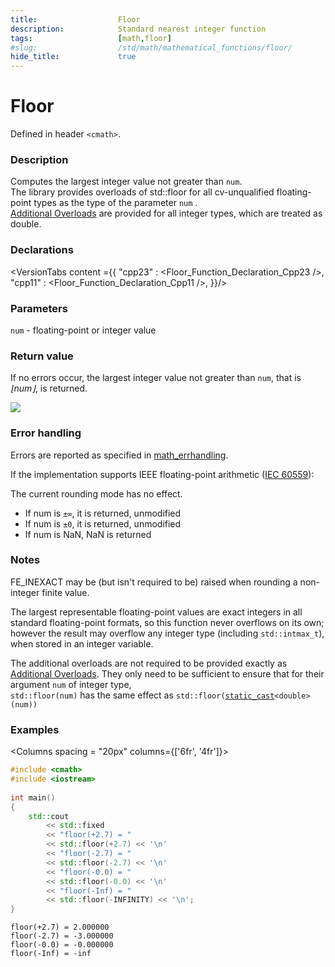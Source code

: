 ```yaml
---
title:                  Floor
description:            Standard nearest integer function
tags:                   [math,floor]
#slug:                  /std/math/mathematical_functions/floor/
hide_title:             true
---
```





# Floor

Defined in header `<cmath>`.

### Description

Computes the largest integer value not greater than <code>num</code>.<br/>
<Since v='cpp23'>The library provides overloads of std::floor for all cv-unqualified floating-point types as the type of the parameter <code>num</code> </Since>.<br/>
<Since v='cpp11'><a href='#declarations'>Additional Overloads</a> are provided for all integer types, which are treated as <span class='col-lb'>double</span></Since>.

### Declarations

<VersionTabs content ={{
    "cpp23" : <Floor_Function_Declaration_Cpp23 />,
    "cpp11" : <Floor_Function_Declaration_Cpp11 />,
}}/>

### Parameters
 
&#8203;<code>num</code> - floating-point or integer value

### Return value

If no errors occur, the largest integer value not greater than <code>num</code>, that is *⌊num⌋*, is returned.

<Image maxheight={300}
        src="/img/doc/math/floor/math-floor.svg"
    />

### Error handling

Errors are reported as specified in <a href='/docs/std/math/math_errhandling'>math_errhandling</a>.

If the implementation supports IEEE floating-point arithmetic (<a href='https://www.iso.org/standard/80985.html'>IEC 60559</a>):

The current rounding mode has no effect. 
* If num is `±∞`, it is returned, unmodified
* If num is `±0`, it is returned, unmodified
* If num is NaN, NaN is returned

### Notes

FE_INEXACT may be (but isn't required to be) raised when rounding a non-integer finite value.

The largest representable floating-point values are exact integers in all standard floating-point formats, 
so this function never overflows on its own; 
however the result may overflow any integer type (including `std::intmax_t`), when stored in an integer variable.

The additional overloads are not required to be provided exactly as <a href='#declarations'>Additional Overloads</a>. 
They only need to be sufficient to ensure that for their argument <code>num</code> of integer type, <br/>
`std::floor(num)` has the same effect as <code>std::floor(<a href='/docs/std/lang-support/static_cast'>static_cast</a>&lt;<span class='col-lb'>double</span>&gt;(num))</code>

### Examples

<Columns spacing = "20px" columns={['6fr', '4fr']}>
<div>

```cpp
#include <cmath>
#include <iostream>
 
int main()
{
    std::cout 
        << std::fixed
        << "floor(+2.7) = " 
        << std::floor(+2.7) << '\n'
        << "floor(-2.7) = " 
        << std::floor(-2.7) << '\n'
        << "floor(-0.0) = " 
        << std::floor(-0.0) << '\n'
        << "floor(-Inf) = " 
        << std::floor(-INFINITY) << '\n';
}

```

</div><div>

```plaintext title="Result"
floor(+2.7) = 2.000000
floor(-2.7) = -3.000000
floor(-0.0) = -0.000000
floor(-Inf) = -inf
```

</div>
</Columns>